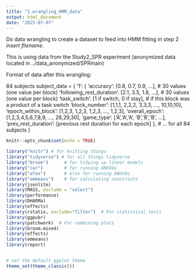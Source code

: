 ```yaml
---
title: "1_wrangling_HMM_data"
output: html_document
date: "2025-07-07"
---
```

Do data wrangling to create a dataset to feed into HMM fitting in step 2 *insert filename*. 

This is using data from the Study2_SPR experiment (anonymized data located in ../data_anonymized/SPRmain)

Format of data after this wrangling:

84 subjects
subject_data = {
    '1': {
        'accuracy': [0.8, 0.7, 0.9, ...],  # 30 values (one value per block)
        'following_rest_duration': [2.1, 3.5, 1.8, ...],  # 30 values (one value per block)
        'task_switch': [1 if switch, 0 if stay], # if this block was a product of a task switch
        'block_number': [1,1,1, 2,2,2, 3,3,3, ..., 10,10,10],
        'epoch_within_block': [1,2,3, 1,2,3, 1,2,3, ..., 1,2,3],
        'overall_epoch': [1,2,3,4,5,6,7,8,9, ..., 28,29,30],
        'game_type': ['A','A','A', 'B','B','B', ...],
        'prev_rest_duration': [previous rest duration for each epoch]
    },
    # ... for all 84 subjects
}


```r
knitr::opts_chunk$set(echo = TRUE)
```

```r
library("knitr") # for knitting things
library("tidyverse") # for all things tidyverse
library("broom")      # for tidying up linear models 
library("car")        # for running ANOVAs
library("afex")       # also for running ANOVAs
library("emmeans")    # for calculating constrasts
library(jsonlite)
library(MASS, exclude = "select")
library(performance)
library(DHARMa)
library(effects)
library(rstatix, exclude="filter")  # For statistical tests
library(ggpubr)
library(patchwork)  # For combining plots
library(broom.mixed)
library(effects)
library(emmeans)
library(report)


# set the default ggplot theme 
theme_set(theme_classic())
```